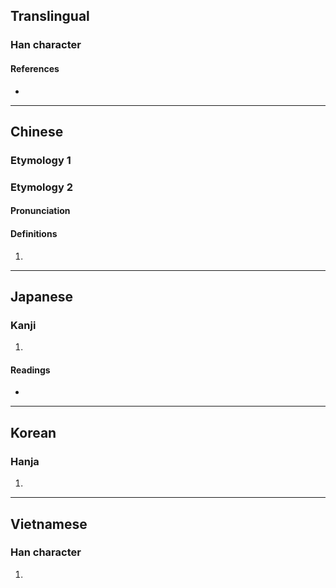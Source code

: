 {{also|岺|嶺}}
{{character info/new}}
==Translingual==

===Han character===
{{Han char|rn=46|rad=山|as=05|sn=8|four=28727|canj=UOII|ids=⿰山令}}

====References====
* {{Han ref|kx=0309.240|dkj=07993|dj=0609.200|hdz=10768.040|uh=5CAD|ud=23725|bh=CC64|bd=52324}}

----

==Chinese==

===Etymology 1===
{{zh-see|嶺}}

===Etymology 2===

====Pronunciation====
{{zh-pron
|m=líng
|oc=y
|ma=y
|cat=a
}}

====Definitions====
{{zh-hanzi}}

# {{zh-only|岭巆}}

----

==Japanese==

===Kanji===
{{ja-kanji|grade=|rs=山05}}

# {{defn|lang=ja|sort=山05}}

====Readings====
* {{ja-readings|on=[[れい]] (rei)|kun=}}

----

==Korean==

===Hanja===
{{ko-hanja|hangeul=령|rv=ryeong|mr=ryŏng}}

# {{defn|lang=ko|sort=山05}}

----

==Vietnamese==

===Han character===
{{vi-hantu|[[lĩnh]]|rs=山05}}

# {{defn|lang=vi|sort=山05}}